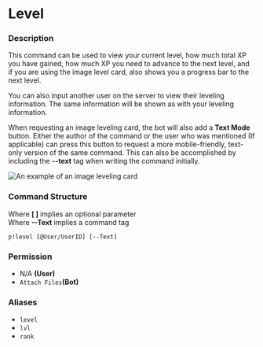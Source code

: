 # Level

### Description

This command can be used to view your current level, how much total XP you have gained, how much XP you need to advance to the next level, and if you are using the image level card, also shows you a progress bar to the next level.

You can also input another user on the server to view their leveling information. The same information will be shown as with your leveling information.

When requesting an image leveling card, the bot will also add a **Text Mode** button. Either the author of the command or the user who was mentioned \(If applicable\) can press this button to request a more mobile-friendly, text-only version of the same command. This can also be accomplished by including the  **--text** tag when writing the command initially.

![An example of an image leveling card](../../_assets/default.png)

### Command Structure

Where **\[ \]** implies an optional parameter  
Where **--Text** implies a command tag

```text
p!level [@User/UserID] [--Text]
```

### **Permission**

* N/A **\(User\)**
* `Attach Files`**\(Bot\)**

### Aliases

* `level`
* `lvl`
* `rank`

